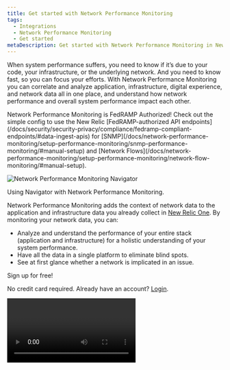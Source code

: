```yaml
---
title: Get started with Network Performance Monitoring
tags:
  - Integrations
  - Network Performance Monitoring
  - Get started
metaDescription: Get started with Network Performance Monitoring in New Relic One.
---
```


When system performance suffers, you need to know if it’s due to your code, your infrastructure, or the underlying network. And you need to know fast, so you can focus your efforts. With Network Performance Monitoring you can correlate and analyze application, infrastructure, digital experience, and network data all in one place, and understand how network performance and overall system performance impact each other.

<Callout variant="tip">
  Network Performance Monitoring is FedRAMP Authorized! 
  Check out the simple config to use the New Relic [FedRAMP-authorized API endpoints](/docs/security/security-privacy/compliance/fedramp-compliant-endpoints/#data-ingest-apis) for [SNMP](/docs/network-performance-monitoring/setup-performance-monitoring/snmp-performance-monitoring/#manual-setup) and [Network Flows](/docs/network-performance-monitoring/setup-performance-monitoring/network-flow-monitoring/#manual-setup).
</Callout>

![Network Performance Monitoring Navigator](./images/overview_navigator.jpg 'Network Performance Monitoring Navigator')

<figcaption>Using Navigator with Network Performance Monitoring.</figcaption>

Network Performance Monitoring adds the context of network data to the application and infrastructure data you already collect in [New Relic One](https://one.newrelic.com). By monitoring your network data, you can:

- Analyze and understand the performance of your entire stack (application and infrastructure) for a holistic understanding of your system performance.
- Have all the data in a single platform to eliminate blind spots.
- See at first glance whether a network is implicated in an issue.

<ButtonGroup>
  <ButtonLink role="button" to="https://newrelic.com/signup" variant="primary">
    Sign up for free!
  </ButtonLink>
</ButtonGroup>

No credit card required. Already have an account? [Login](http://one.newrelic.com/).

<Video id="2GH8YrEv9YA" type="youtube" />

## Types of network performance data [#network-performance-data-types]

You can monitor the following types of network performance data:

- **SNMP data**: Simple Network Management Protocol (SNMP) is an application–layer protocol for exchanging management information between network devices. To send SNMP data to [New Relic One](https://one.newrelic.com), see [Set up SNMP data monitoring](/docs/network-performance-monitoring/setup-performance-monitoring/snmp-performance-monitoring).
- **Network flow data**: It captures information about the IP traffic going to and from network interfaces in your on-premises network. To send network flow data to [New Relic One](https://one.newrelic.com), see [Set up network flow data monitoring](/docs/network-performance-monitoring/setup-performance-monitoring/network-flow-monitoring).

<Callout variant="important">
  We recommend configuring both SNMP and network flow data for better visibility
  into your network. This will provide both performance metrics and traffic
  patterns to troubleshoot and optimize your network.
</Callout>

## High level architecture overview [#architecture]

Our solution is based on the [ktranslate](https://github.com/kentik/ktranslate) docker container developed by our partner, Kentik. This single container image is hosted in your environment to collect and process your data to be exported to the Event, Metric, and Log APIs and displayed in New Relic One.

![Overview of Network Performance Monitoring architecture](./images/NPM_architecture.png 'Overview of Network Performance Monitoring architecture')

<figcaption>
  Overview of Network Performance Monitoring architecture.
</figcaption>
